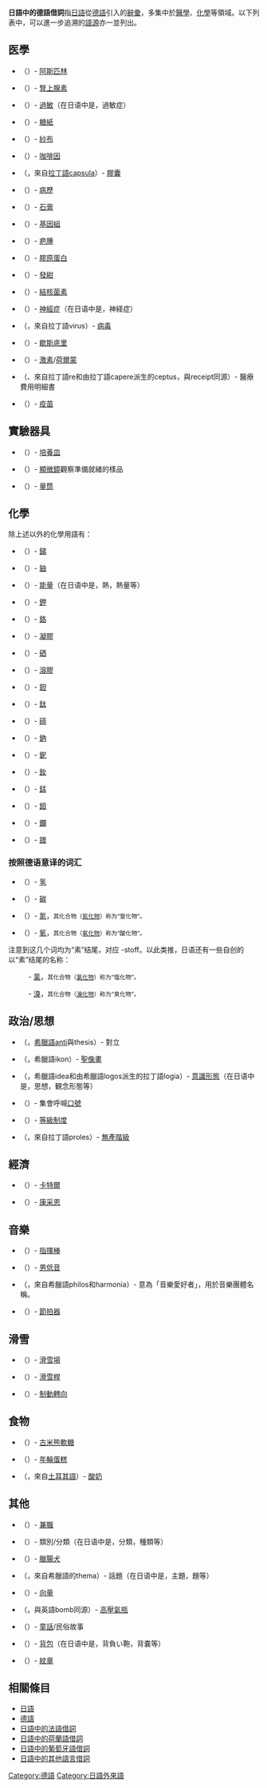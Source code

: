 {{unreferenced|time=2015-11-07T01:31:02+00:00}}
'''日語中的德語借詞'''指[[日語|日語]]從[[德語|德語]]引入的[[辭彙|辭彙]]，多集中於[[醫學|醫學]]、[[化學|化學]]等領域。以下列表中，可以進一步追溯的[[語源|語源]]亦一並列出。

== 医學 ==
*{{lang|ja|アスピリン}}（{{lang|de|Aspirin}}）- [[阿斯匹林|阿斯匹林]]
*{{lang|ja|アドレナリン}}（{{lang|de|Adrenalin}}）- [[腎上腺素|腎上腺素]]
*{{lang|ja|アレルギー}}（{{lang|de|Allergie}}）- [[過敏|過敏]]（在日语中是，過敏症）
*{{lang|ja|オブラート}}（{{lang|de|Oblate}}）- [[糖紙|糖紙]]
*{{lang|ja|ガーゼ}}（{{lang|de|Gaze}}）- [[紗布|紗布]]
*{{lang|ja|カフェイン}}（{{lang|de|Koffein}}）- [[咖啡因|咖啡因]]
*{{lang|ja|カプセル}}（{{lang|de|Kapsel}}，來自[[拉丁語|拉丁語]]capsula）- [[膠囊|膠囊]]
*{{lang|ja|カルテ}}（{{lang|de|Karte}}）- [[病歷|病歷]]
*{{lang|ja|ギプス}}（{{lang|de|Gips}}）- [[石膏|石膏]]
*{{lang|ja|ゲノム}}（{{lang|de|Genom}}）- [[基因組|基因組]]
*{{lang|ja|ケロイド}}（{{lang|de|Keloid}}）- [[疤腫|疤腫]]
*{{lang|ja|コラーゲン}}（{{lang|de|Kollagen}}）- [[膠原蛋白|膠原蛋白]]
*{{lang|ja|チアノーゼ}}（{{lang|de|Zyanose}}）- [[發紺|發紺]]
*{{lang|ja|ツベルクリン}}（{{lang|de|Tuberkulin}}）- [[結核菌素|結核菌素]]
*{{lang|ja|ノイローゼ}}（{{lang|de|Neurose}}）- [[神經症|神經症]]（在日语中是，神経症）
*{{lang|ja|ウイルス/ビールス}}（{{lang|de|Virus}}，來自拉丁語virus）- [[病毒|病毒]]
*{{lang|ja|ヒステリー}}（{{lang|de|Hysterie}}）- [[歇斯底里|歇斯底里]]
*{{lang|ja|ホルモン}}（{{lang|de|Hormon}}）- [[激素|激素]]/[[荷爾蒙|荷爾蒙]]
*{{lang|ja|レセプト}}（{{lang|de|Rezept}}、來自拉丁語re和由拉丁語capere派生的ceptus，與receipt同源）- 醫療費用明細書
*{{lang|ja|ワクチン}}（{{lang|de|Vakzin}}）- [[疫苗|疫苗]]

== 實驗器具 ==
*{{lang|ja|シャーレ}}（{{lang|de|Schale}}）- [[培養皿|培養皿]]
*{{lang|ja|プレパラート}}（{{lang|de|Präparat}}）- [[顯微鏡|顯微鏡]]觀察準備就緒的樣品
*{{lang|ja|メスシリンダー}}（{{lang|de|Messzylinder}}）- [[量筒|量筒]]

== 化學 ==
除上述以外的化學用語有：
*{{lang|ja|アンチモン}}（{{lang|de|Antimon}}）- [[銻|銻]]
*{{lang|ja|ウラン}}（{{lang|de|Uran}}）- [[鈾|鈾]]
*{{lang|ja|エネルギー}}（{{lang|de|Energie}}）- [[能量|能量]]（在日语中是，熱，熱量等）
*{{lang|ja|カリウム}}（{{lang|de|Kalium}}）- [[鉀|鉀]]
*{{lang|ja|クロム}}（{{lang|de|Chrom}}）- [[鉻|鉻]]
*{{lang|ja|ゲル}}（{{lang|de|Gel}}）- [[凝膠|凝膠]]{{en}}{{fact}}
*{{lang|ja|セレン}}（{{lang|de|Selen}}）- [[硒|硒]]
*{{lang|ja|ゾル}}（{{lang|de|Sol}}）- [[溶膠|溶膠]]{{en}}{{fact}}
*{{lang|ja|タンタル}}（{{lang|de|Tantal}}）- [[鉭|鉭]]
*{{lang|ja|チタン}}（{{lang|de|Titan}}）- [[鈦|鈦]]
*{{lang|ja|テルル}}（{{lang|de|Tellur}}）- [[碲|碲]]
*{{lang|ja|ナトリウム}}（{{lang|de|Natrium}}）- [[鈉|鈉]]
*{{lang|ja|ニオブ}}（{{lang|de|Niob}}）- [[鈮|鈮]]
*{{lang|ja|ネオジム}}（{{lang|de|Neodym}}）- [[釹|釹]]
*{{lang|ja|マンガン}}（{{lang|de|Mangan}}）- [[錳|錳]]
*{{lang|ja|モリブデン}}（{{lang|de|Molybdän}}）- [[鉬|鉬]]
*{{lang|ja|ランタン}}（{{lang|de|Lanthan}}）- [[鑭|鑭]]
*{{lang|ja|プラセオジム}}（{{lang|de|Praseodym}}）- [[鐠|鐠]]

=== 按照德语意译的词汇 ===
*{{lang|ja|水素}}（{{lang|de|Wasserstoff}}）- [[氢|氢]]
*{{lang|ja|炭素}}（{{lang|de|Kohlenstoff}}）- [[碳|碳]]
*{{lang|ja|窒素}}（{{lang|de|Stickstoff}}）- [[氮|氮]]，<small>其化合物（[[氮化物|氮化物]]）称为“窒化物”。</small>
*{{lang|ja|酸素}}（{{lang|de|Sauerstoff}}）- [[氧|氧]]，<small>其化合物（[[氧化物|氧化物]]）称为“酸化物”。</small>
注意到这几个词均为“素”结尾，对应 -stoff。以此类推，日语还有一些自创的以“素”结尾的名称：
:{{lang|ja|塩素}}- [[氯|氯]]，<small>其化合物（[[氯化物|氯化物]]）称为“塩化物”。</small>
:{{lang|ja|臭素}}- [[溴|溴]]，<small>其化合物（[[溴化物|溴化物]]）称为“臭化物”。</small>
<!--
*{{lang|ja|QQQ}} （{{lang|de|QQQ}}）- [[QQQ|QQQ]]
*{{lang|ja|QQQ}} （{{lang|de|QQQ}}）- [[QQQ|QQQ]]
-->

== 政治/思想 ==
*{{lang|ja|アンチテーゼ}}（{{lang|de|Antithese}}，[[希臘語|希臘語]]anti與thesis）- 對立
*{{lang|ja|イコン}}（{{lang|de|Ikon}}，希臘語ikon）- [[聖像畫|聖像畫]]
*{{lang|ja|イデオロギー}}（{{lang|de|Ideologie}}，希臘語idea和由希臘語logos派生的拉丁語logia）- [[意識形態|意識形態]]（在日语中是，思想，観念形態等）
*{{lang|ja|シュプレヒコール}}（{{lang|de|Sprechchor}}）- 集會呼喊[[口號|口號]]
*{{lang|ja|ヒエラルキー}}（{{lang|de|Hierarchie}}）- [[等級制度|等級制度]]
*{{lang|ja|プロレタリアート}}（{{lang|de|Proletariat}}，來自拉丁語proles）- [[無產階級|無產階級]]

== 經濟 ==
*{{lang|ja|カルテル}}（{{lang|de|Kartell}}）- [[卡特爾|卡特爾]]
*{{lang|ja|コンツェルン}}（{{lang|de|Konzern}}）- [[康采恩|康采恩]]

== 音樂 ==
*{{lang|ja|タクト}}（{{lang|de|Takt}}）- [[指揮棒|指揮棒]]
*{{lang|ja|バス}}（{{lang|de|Bass}}）- [[男低音|男低音]]
*{{lang|ja|フィルハーモニー}}（{{lang|de|Philharmonie}}，來自希臘語philos和harmonia）- 意為「音樂愛好者」，用於音樂團體名稱。
*{{lang|ja|メトロノーム}}（{{lang|de|Metronom}}）- [[節拍器|節拍器]]

== 滑雪 ==
*{{lang|ja|ゲレンデ}}（{{lang|de|Gelände}}）- [[滑雪場|滑雪場]]
*{{lang|ja|ストック}}（{{lang|de|Stock}}）- [[滑雪桿|滑雪桿]]
*{{lang|ja|ボーゲン}}（{{lang|de|Bogen}}）- [[制動轉向|制動轉向]]

== 食物 ==
*{{lang|ja|グミ}}（{{lang|de|Gummi}}）- [[古米熊軟糖|古米熊軟糖]]
*{{lang|ja|バウムクーヘン}}（{{lang|de|Baumkuchen}}）- [[年輪蛋糕|年輪蛋糕]]
*{{lang|ja|ヨーグルト}}（{{lang|de|Joghurt}}，來自[[土耳其語|土耳其語]]{{lang|tr|yoghurt}}）- [[酸奶|酸奶]]

== 其他 ==
*{{lang|ja|アルバイト}}（{{lang|de|Arbeit}}）- [[兼職|兼職]]
*{{lang|ja|カテゴリ}}（{{lang|de|Kategorie}}）- 類別/分類（在日语中是，分類，種類等）
*{{lang|ja|ダックスフント}}（{{lang|de|Dachshund}}）- [[臘腸犬|臘腸犬]]
*{{lang|ja|テーマ}}（{{lang|de|Thema}}，來自希臘語的thema）- 話題（在日语中是，主題，題等）
*{{lang|ja|ベクトル}}（{{lang|de|Vektor}}）- [[向量|向量]]
*{{lang|ja|ボンベ}}（{{lang|de|Bombe}}，與英語bomb同源）- [[高壓氣瓶|高壓氣瓶]]
*{{lang|ja|メルヘン}}（{{lang|de|Märchen}}）- [[童話|童話]]/民俗故事
*{{lang|ja|リュックサック}}（{{lang|de|Rucksack}}）- [[背包|背包]]（在日语中是，背負い鞄，背嚢等）
*{{lang|ja|ワッペン}}（{{lang|de|Wappen}}）- [[紋章|紋章]]

== 相關條目 ==
* [[日語|日語]]
* [[德語|德語]]
* [[日語中的法語借詞|日語中的法語借詞]]
* [[日語中的荷蘭語借詞|日語中的荷蘭語借詞]]
* [[日語中的葡萄牙語借詞|日語中的葡萄牙語借詞]]
* [[日語中的其他語言借詞|日語中的其他語言借詞]]

[[Category:德語|Category:德語]]
[[Category:日語外來語|Category:日語外來語]]
